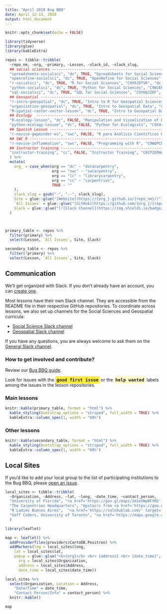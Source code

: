 ```yaml
---
title: "April 2018 Bug BBQ"
date: April 12-13, 2018
output: html_document
---
```


```r
knitr::opts_chunk$set(echo = FALSE)
```


```r
library(tidyverse)
library(glue)
library(kableExtra)

repos <- tibble::tribble(
  ~repo_nm, ~org, ~primary, ~Lesson, ~slack_id, ~slack_slug, 
  ## social sciences -----------------------------------------------------------
  "spreadsheets-socialsci", "dc", TRUE, "Spreadsheets for Social Sciences", "C9X34DJ9Z", "dc-socsci-data-org", 
  "openrefine-socialsci", "dc", TRUE, "OpenRefine for Social Sciences", "C9Y0UEXPY", "dc-socsci-openref", 
  "r-socialsci", "dc", TRUE, "R for Social Sciences", "C9X9JDTSR", "dc-socsci-r", 
  "python-socialsci", "dc", TRUE, "Python for Social Sciences", "C9WJEBW01", "dc-socsci-py-sosci", 
  "sql-socialsci", "dc", TRUE, "SQL for Social Sciences", "C9Y6QJZ8F", "dc-socsci-sql",
  ## Geospatial ----------------------------------------------------------------
  "r-intro-geospatial", "dc", TRUE, "Intro to R for Geospatial Sciences", "C9ME7G5RD", "dc-geospatial",
  "organization-geospatial", "dc", TRUE, "Intro to Geospatial Data", "C9ME7G5RD", "dc-geospatial",
  "R-spatial-raster-vector-lesson", "dc", TRUE, "Intro to Geospatial Data With R", "C9ME7G5RD", "dc-geospatial",  
  ## Ecology  ------------------------------------------------------------------
  "R-ecology-lesson", "dc", FALSE, "Manipulation and Visualization of Ecological Data with R", "C9X9EC405", "dc-ecology-r", 
  "python-ecology-lesson", "dc", FALSE, "Python for Ecologists", "C9X44HCDS", "dc-ecology-py", 
  ## Spanish Lesson ------------------------------------------------------------
  "r-novice-gapminder-es", "swc", FALSE, "R para Análisis Científicos Reproducibles", "C9X9DN84V", "swc-r-gapminder-es", 
  ## SWC R ---------------------------------------------------------------------
  "r-novice-inflammation", "swc", FALSE, "Programming with R", "C9WDPCMUG", "swc-r-inflammation",
  ## Instructor training -------------------------------------------------------
  "instructor-training", "cc", FALSE, "Instructor Training", "C0CP2ERHA", "instructor-training", 
  ) %>%
  mutate(
    org_ = case_when(org == "dc" ~ "datacarpentry",
                     org == "swc" ~ "swcarpentry",
                     org == "lc" ~ "librarycarpentry",
                     org == "cc" ~ "carpentries", 
                     TRUE ~ ""
    ),
    slack_slug = gsub("-", "--", slack_slug), 
    Site = glue::glue("[Website](https://{org_}.github.io/{repo_nm}/)"),
    `All Issues` = glue::glue("[GitHub](https://github.com/{org_}/{repo_nm}/issues)"), 
    Slack = glue::glue("[![Slack Channel](https://img.shields.io/badge/Slack_Channel-{slack_slug}-E01563.svg)](https://swcarpentry.slack.com/messages/{slack_id}/)")
  )



primary_table <- repos %>%
  filter(primary) %>%
  select(Lesson, `All Issues`, Site, Slack)

secondary_table <- repos %>%
  filter(!primary) %>%
  select(Lesson, `All Issues`, Site, Slack)

```


## Communication

We'll get organized with Slack. If you don't already have an account, you can [create one](https://swc-slack-invite.herokuapp.com/).

Most lessons have their own Slack channel. They are accessible from the README file in their respective GitHub repositories. To coordinate across lessons, we also set up channels for the Social Sciences and Geospatial curricula:

* [Social Science Slack channel](https://swcarpentry.slack.com/messages/C9M87MC7Q)
* [Geospatial Slack channel](https://swcarpentry.slack.com/messages/C9ME7G5RD)

If you have any questions, you are always welcome to ask them on the [General Slack channel](https://swcarpentry.slack.com/messages/C03LE48AY).

### How to get involved and contribute?

Review our [Bug BBQ guide](https://hackmd.io/s/r1EDctqcG#).

Look for issues with the <span style="font-family: monospace; font-weight: bold; color: #222222; background-color: #FFEB3A; border-radius: 4px; padding: 4px;">good first issue</span> or the <span style="font-family: monospace; font-weight: bold; color: #222222; background-color: #FFF8C4; border-radius: 4px; padding: 4px;">help wanted</span> labels among the issues in the lesson repositories.

### Main lessons

```r
knitr::kable(primary_table, format = "html") %>%
  kable_styling(bootstrap_options = "striped", full_width = TRUE) %>% 
  kableExtra::column_spec(1, width = "60%")

```

### Other lessons

```r
knitr::kable(secondary_table, format = "html") %>%
  kable_styling(bootstrap_options = "striped", full_width = TRUE) %>% 
  kableExtra::column_spec(1, width = "60%")
```

## Local Sites

If you'd like to add your local group to the list of participating institutions to the Bug BBQ, please [open an issue](https://github.com/carpentries/2018-04-bug-bbq/issues/new?template=local-event.md).

```r
local_sites <- tibble::tribble(
  ~Organization, ~Address, ~lat, ~long, ~date_time, ~contact_person,
  "University of Florida", "<a href='https://goo.gl/maps/2m1oVWpBFYM2' target='_blank'>Informatics Institute Lecture Room</a>", 29.6480513, -82.3444175, "Friday April 13th (1pm - 5pm)", "[Hao Ye](https://github.com/UF-Carpentry/Coordination/issues/11)",
  "The Carpentries Headquarters", "Upstairs from <a href='https://goo.gl/maps/UHZNx5DFo1B2' target='_blank'>Golden One Bank, Davis, CA</a>", 38.5427382, -121.7439358, "Thursday April 12 (9am-6pm), Friday April 13th (9am-6pm)", "[Sign up](https://docs.google.com/spreadsheets/d/1bP5vwL65B15sTF4lyMQvH6dw3jL1m_JlgmYFhllSVto/edit#gid=0)",
  "R Ladies Buenos Aires",  "<a href='https://valohublab.com/' target='_blank'>valo hublab</a>, <a href='https://maps.google.com/?q=Av.+Alicia+Moreau+de+Justo+1750,+Buenos+Aires&entry=gmail&source=g' target='_blank'>Av. Alicia Moreau de Justo 1750</a>", -34.6191074,-58.3676173, "Thursday, April 12 (6:30pm-9:30pm)", "[Rayna Harris](rayna.harris@gmail.com)",
  "UofT Coders, University of Toronto", "<a href='https://maps.google.com/?q=room+B112,+9+King%27s+College+Circle,+Toronto,+ON&entry=gmail&source=g' target='_blank'>MADLab, Gerstein Science Information Centre room B112</a>, 9 King's College Circle, Toronto, ON", 43.662195, -79.3961537,  "Friday April 13th (9am - 2pm)", "[Madeleine Bonsma-Fisher](mailto:uoftcoders@gmail.com)"
  )

library(leaflet)

map <- leaflet() %>%
  addProviderTiles(providers$CartoDB.Positron) %>% 
  addMarkers(lng = local_sites$long,
    lat = local_sites$lat,
    popup = glue::glue("<b>{org}</b> <br> {address} <br> {date_time}",
      org = local_sites$Organization,
      address = local_sites$Address, 
      date_time = local_sites$date_time))
```


```r
local_sites %>%
  select(Organization, Location = Address,
    "Date/Time" = date_time,
    "Contact Person/Info" = contact_person) %>% 
  knitr::kable()
```

```r
map
```


